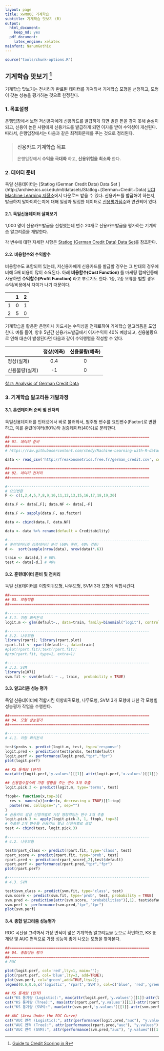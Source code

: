 ```yaml
---
layout: page
title: xwMOOC 기계학습
subtitle: 기계학습 맛보기 (R)
output:
  html_document: 
    keep_md: yes
  pdf_document:
    latex_engine: xelatex
mainfont: NanumGothic
---
```

 
``` r
source("tools/chunk-options.R")
```

## 기계학습 맛보기 [^credit-scoring]

[^credit-scoring]: [Guide to Credit Scoring in R](https://cran.r-project.org/doc/contrib/Sharma-CreditScoring.pdf)

기계학습 맛보기는 전처리가 완료된 데이터를 가져와서 기계학습 모형을 선정하고, 모형이 갖는 성능을 평가하는 것으로 한정한다.

### 1. 목표설정

은행입장에서 보면 저신용자에게 신용카드를 발급하게 되면 빌린 돈을 갚지 못해 손실이 되고, 신용이 높은 사람에게 신용카드를 발급하게 되면 이자를 받아 수익성이 개선된다. 따라서, 은행입장에서는 다음과 같은 최적화문제를 푸는 것으로 정리된다.

> ### 신용카드 기계학습 목표 {.getready}
>
> 은행입장에서 **수익을 극대화** 하고, **신용위험을 최소화** 한다.


### 2. 데이터 준비

독일 신용데이터는 [Statlog (German Credit Data) Data Set ](http://archive.ics.uci.edu/ml/datasets/Statlog+(German+Credit+Data) [UCI Machine Learning 저장소](http://archive.ics.uci.edu/ml/index.html)에서 다운로드 받을 수 있다. 신용카드를 발급해야 하는지, 발급하지 말아야하는지에 대해 일상과 밀접한 데이터로 [신용평가점수](https://en.wikipedia.org/wiki/Credit_score)와 연관되어 있다.

#### 2.1. 독일신용데이터 살펴보기

1,000 명이 신용카드발급을 신청했는데 변수 20개로 신용카드발급을 평가하는 기계학습 알고리즘을 개발한다.

각 변수에 대한 자세한 사항은 [Statlog (German Credit Data) Data Set ](http://archive.ics.uci.edu/ml/datasets/Statlog+(German+Credit+Data))를 참조한다.

#### 2.2. 비용함수와 수익함수

비용함수도 포함되어 있는데, 저신용자에게 신용카드를 발급할 경우는 그 반대의 경우에 비해 5배 비용이 많이 소요된다. 아래 **비용함수(Cost Function)** 를 마케팅 캠페인등에 사용하면 **수익함수(Profit Function)** 라고 부르기도 한다. 1종, 2종 오류를 범할 경우 수익/비용에서 차이가 나기 때문이다. 

| | 1 | 2 |
|----|-----|-----|
| 1  |  0  |  1  |
| 2  |  5  |  0  |

기계학습을 활용한 은행이나 카드사는 수익성을 전제로하여 기계학습 알고리듬을 도입한다. 예를 들어, 
향후 5년간 신용카드발급에서 이자수익이 40% 예상되고, 신용불량으로 인해 대손이 발생된다면 다음과 같이 수익행렬을 작성할 수 있다.

|                 | 정상(예측) | 신용불량(예측) |
|-----------------|:---------:|:---------:|
| 정상(실제)         |   0.4     |     0     |
| 신용불량(실제)      |    -1     |     0     |


[참고: Analysis of German Credit Data](https://onlinecourses.science.psu.edu/stat857/node/215)

### 3. 기계학습 알고리듬 개발과정

#### 3.1. 훈련데이터 준비 및 전처리

독일신용데이터를 인터넷에서 바로 불러와서, 범주형 변수를 요인변수(Factor)로 변환하고, 이를 훈련데이터(60%)와 검증데이터(40%)로 분리한다.

```r
##================================================================
## 01. 데이터 준비
##================================================================
# https://raw.githubusercontent.com/stedy/Machine-Learning-with-R-datasets/master/credit.csv

data <- read_csv('http://freakonometrics.free.fr/german_credit.csv', col_names = TRUE)

##================================================================
## 02. 데이터 전처리
##================================================================

#-----------------------------------------------------------------
# 요인변환
F <- c(1,2,4,5,7,8,9,10,11,12,13,15,16,17,18,19,20)

data.F <- data[,F]; data.NF <- data[,-F]

data.F <- sapply(data.F, as.factor)

data <- cbind(data.F, data.NF)

data <- data %>% rename(default = Creditability)

#-----------------------------------------------------------------
# 훈련데이터과 검증데이터 분리 (60% 훈련, 40% 검증)
d <-  sort(sample(nrow(data), nrow(data)*.6))

train <- data[d,] # 60%
test <- data[-d,] # 40%
```

#### 3.2. 훈련데이터 준비 및 전처리

독일 신용데이터를 이항회귀모형, 나무모형, SVM 3개 모형에 적합시킨다. 

```r
##================================================================
## 03. 모형적합
##================================================================

#-----------------------------------------------------------------
# 3.1. 이항 회귀분석
logit.m <- glm(default~., data=train, family=binomial("logit"), control = list(maxit = 50))

#-----------------------------------------------------------------
# 3.2. 나무모형
library(rpart); library(rpart.plot)
rpart.fit <- rpart(default~., data=train)
#plot(rpart.fit);text(rpart.fit);
#prp(rpart.fit, type=1, extra=1)

#-----------------------------------------------------------------
# 3.3. SVM
library(e1071)
svm.fit <- svm(default ~ ., train,  probability = TRUE)
```

#### 3.3. 알고리즘 성능 평가

독일 신용데이터에 적합시킨 이항회귀모형, 나무모형, SVM 3개 모형에 대한 각 모형별 성능평가 작업을 수행한다.

```r
##================================================================
## 04. 모형 성능평가
##================================================================

#-----------------------------------------------------------------
# 4.1. 이항 회귀분석

test$probs <- predict(logit.m, test, type='response')
logit.pred <- prediction(test$probs, test$default)
logit.perf <- performance(logit.pred,"tpr","fpr")
plot(logit.perf)

## KS 통계량 (면적)
max(attr(logit.perf,'y.values')[[1]]-attr(logit.perf,'x.values')[[1]])

## 신용점수함수에 가장 영향을 주는 변수 3개 추출
logit.pick.3 <- predict(logit.m, type='terms', test)

ftopk<- function(x,top=3){
  res <- names(x)[order(x, decreasing = TRUE)][1:top]
  paste(res, collapse=";", sep="")
}
# 신용카드 발급 신청자별로 가장 영향력있는 변수 3개 추출
logit.pick.3 <- apply(logit.pick.3, 1, ftopk, top=3)
# 추출한 3개 변수를 신용카드 발급 신청자별로 결합
test <- cbind(test, logit.pick.3)

#-----------------------------------------------------------------
# 4.2. 나무모형

test$rpart_class <- predict(rpart.fit, type='class', test)
rpart_score <- predict(rpart.fit, type='prob', test)
rpart.pred <- prediction(rpart_score[,2],test$default)
rpart.perf <- performance(rpart.pred,"tpr","fpr")
plot(rpart.perf)

#-----------------------------------------------------------------
# 4.3. SVM

test$svm_class <- predict(svm.fit, type='class', test)
svm.score <- predict(svm.fit, type='prob', test, probability = TRUE)
svm.pred <- prediction(attr(svm.score, "probabilities")[,1], test$default)
svm.perf <- performance(svm.pred,"tpr","fpr")
plot(svm.perf)
```

#### 3.4. 종합 알고리즘 성능평가

ROC 곡선을 그려봐서 가장 면적이 넓은 기계학습 알고리듬을 눈으로 확인하고, KS 통계량 및 AUC 면적으로 가장 성능이 좋게 나오는 모형을 찾아본다.

```r
##================================================================
## 04. 종합성능 평가
##================================================================
# ROC 

plot(logit.perf, col='red',lty=1, main='');
plot(rpart.perf, col='blue',lty=3, add=TRUE);
plot(svm.perf, col='green',add=TRUE,lty=2);
legend(0.6,0.6,c('logistic', 'rpart','SVM'), col=c('blue', 'red','green'),lwd=3)

## KS 통계량 (면적)
cat("KS 통계량 (Logistic):", max(attr(logit.perf,'y.values')[[1]]-attr(logit.perf,'x.values')[[1]]))
cat("KS 통계량 (Tree):", max(attr(rpart.perf,'y.values')[[1]]-attr(rpart.perf,'x.values')[[1]]))
cat("KS 통계량 (SVM):", max(attr(svm.perf,'y.values')[[1]]-attr(svm.perf,'x.values')[[1]]))

## AUC (Area Under the ROC Curve)
cat("AUC 면적 (Logistic):", attr(performance(logit.pred,"auc"), "y.values")[[1]])
cat("AUC 면적 (Tree):", attr(performance(rpart.pred,"auc"), "y.values")[[1]])
cat("AUC 면적 (SVM):", attr(performance(svm.pred,"auc"), "y.values")[[1]])
```